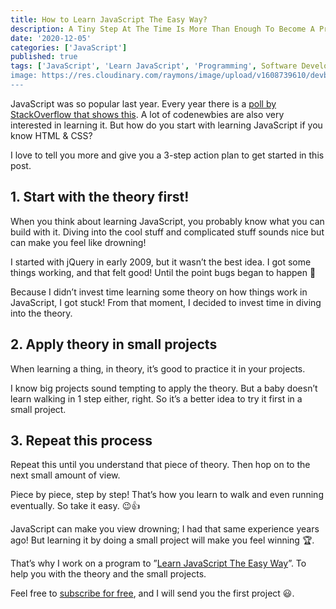 ```yaml
---
title: How to Learn JavaScript The Easy Way?
description: A Tiny Step At The Time Is More Than Enough To Become A Pro
date: '2020-12-05'
categories: ['JavaScript']
published: true
tags: ['JavaScript', 'Learn JavaScript', 'Programming', Software Development']
image: https://res.cloudinary.com/raymons/image/upload/v1608739610/devbyrayray/blog/How_to_Learn_JavaScript_The_Easy_Way_.png
---
```


JavaScript was so popular last year. Every year there is a [poll by StackOverflow that shows this](https://insights.stackoverflow.com/survey/2019). A lot of codenewbies are also very interested in learning it. But how do you start with learning JavaScript if you know HTML & CSS?

I love to tell you more and give you a 3-step action plan to get started in this post.

## 1. Start with the theory first!

When you think about learning JavaScript, you probably know what you can build with it. Diving into the cool stuff and complicated stuff sounds nice but can make you feel like drowning!

I started with jQuery in early 2009, but it wasn’t the best idea. I got some things working, and that felt good! Until the point bugs began to happen 🥴

Because I didn’t invest time learning some theory on how things work in JavaScript, I got stuck! From that moment, I decided to invest time in diving into the theory.

## 2. Apply theory in small projects

When learning a thing, in theory, it’s good to practice it in your projects.

I know big projects sound tempting to apply the theory. But a baby doesn’t learn walking in 1 step either, right. So it’s a better idea to try it first in a small project.

## 3. Repeat this process

Repeat this until you understand that piece of theory. Then hop on to the next small amount of view.

Piece by piece, step by step! That’s how you learn to walk and even running eventually. So take it easy. 😉👍

JavaScript can make you view drowning; I had that same experience years ago! But learning it by doing a small project will make you feel winning 🏆.

That’s why I work on a program to ”[Learn JavaScript The Easy Way](https://mailchi.mp/7ea77c9742bb/learn-javascript-the-easy-way)”. To help you with the theory and the small projects.

Feel free to [subscribe for free](https://mailchi.mp/7ea77c9742bb/learn-javascript-the-easy-way), and I will send you the first project 😃.